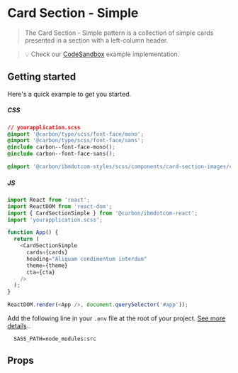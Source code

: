 
# Card Section - Simple

> The Card Section - Simple pattern is a collection of simple cards presented in
> a section with a left-column header.

> 💡 Check our
> [CodeSandbox](https://githubbox.com/carbon-design-system/ibm-dotcom-library/tree/master/packages/react/examples/codesandbox/patterns/sections/CardSectionSimple)
> example implementation.

## Getting started

Here's a quick example to get you started.

##### CSS

```css
// yourapplication.scss
@import '@carbon/type/scss/font-face/mono';
@import '@carbon/type/scss/font-face/sans';
@include carbon--font-face-mono();
@include carbon--font-face-sans();

@import '@carbon/ibmdotcom-styles/scss/components/card-section-images/card-section-simple';
```

##### JS

```javascript
import React from 'react';
import ReactDOM from 'react-dom';
import { CardSectionSimple } from '@carbon/ibmdotcom-react';
import 'yourapplication.scss';

function App() {
  return (
    <CardSectionSimple
      cards={cards}
      heading="Aliquam condimentum interdum"
      theme={theme}
      cta={cta}
    />
  );
}

ReactDOM.render(<App />, document.querySelector('#app'));
```

Add the following line in your `.env` file at the root of your project.
[See more details](https://github.com/carbon-design-system/ibm-dotcom-library/tree/master/packages/styles#usage)..

```
  SASS_PATH=node_modules:src
```

## Props

<Props of={CardSectionSimple} />
<Description markdown={contributing} />
